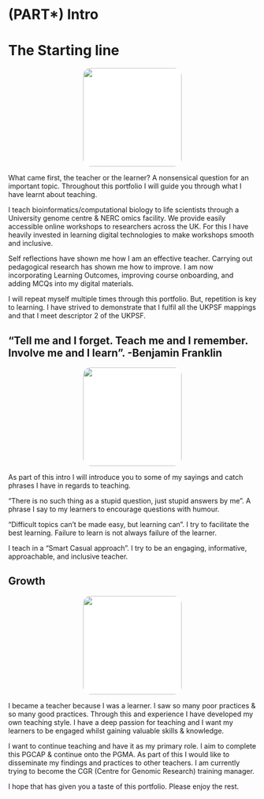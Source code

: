# (PART\*) Intro {-}

# The Starting line

<center>
![](figures/finish_flag.png){style="width:200px; background: white; border-radius:15px"}
</center>

What came first, the teacher or the learner? A nonsensical question for an important topic. Throughout this portfolio I will guide you through what I have learnt about teaching.

I teach bioinformatics/computational biology to life scientists through a University genome centre & NERC omics facility. We provide easily accessible online workshops to researchers across the UK. For this I have heavily invested in learning digital technologies to make workshops smooth and inclusive.

Self reflections have shown me how I am an effective teacher. Carrying out pedagogical research has shown me how to improve. I am now incorporating Learning Outcomes, improving course onboarding, and adding MCQs into my digital materials.

I will repeat myself multiple times through this portfolio. But, repetition is key to learning. I have strived to demonstrate that I fulfil all the UKPSF mappings and that I meet descriptor 2 of the UKPSF.

## "Tell me and I forget. Teach me and I remember. Involve me and I learn". -Benjamin Franklin

<center>
![](figures/kite.png){style="width:200px; background: white; border-radius:15px"}
</center>

As part of this intro I will introduce you to some of my sayings and catch phrases I have in regards to teaching.

"There is no such thing as a stupid question, just stupid answers by me". A phrase I say to my learners to encourage questions with humour.

"Difficult topics can't be made easy, but learning can". I try to facilitate the best learning. Failure to learn is not always failure of the learner.

I teach in a "Smart Casual approach". I try to be an engaging, informative, approachable, and inclusive teacher.

## Growth

<center>
![](figures/bracken.png){style="width:200px; background: white; border-radius:15px"}
</center>

I became a teacher because I was a learner. I saw so many poor practices & so many good practices. Through this and experience I have developed my own teaching style. I have a deep passion for teaching and I want my learners to be engaged whilst gaining valuable skills & knowledge.

I want to continue teaching and have it as my primary role. I aim to complete this PGCAP & continue onto the PGMA. As part of this I would like to disseminate my findings and practices to other teachers. I am currently trying to become the CGR (Centre for Genomic Research) training manager.

I hope that has given you a taste of this portfolio. Please enjoy the rest.